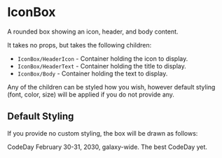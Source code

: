 
<Meta title="Molecule/IconBox" component={IconBox} />

# IconBox

A rounded box showing an icon, header, and body content.

It takes no props, but takes the following children:

- `IconBox/HeaderIcon` - Container holding the icon to display.
- `IconBox/HeaderText` - Container holding the title to display.
- `IconBox/Body` - Container holding the text to display.

Any of the children can be styled how you wish, however default styling (font, color, size) will be applied if you
do not provide any.

## Default Styling

If you provide no custom styling, the box will be drawn as follows:

<Preview>
  <Story name="Default Styling">
    <IconBox maxWidth={64}>
      <HeaderIcon><CodeDay /></HeaderIcon>
      <HeaderText>CodeDay</HeaderText>
      <Body>February 30-31, 2030, galaxy-wide. The best CodeDay yet.</Body>
    </IconBox>
  </Story>
</Preview>
